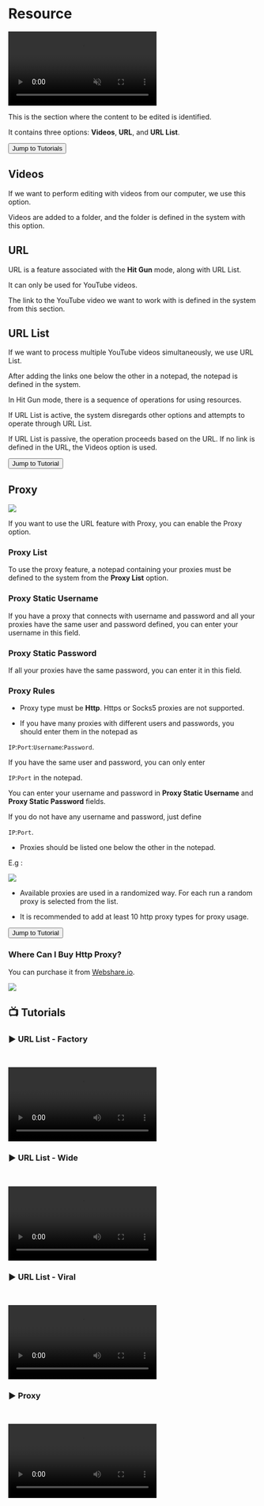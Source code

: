 
# Resource

<video autoPlay muted loop controls>
  <source src="https://forum.ve3.plus/assets/files/2024-04-28/docs-english/kaynak.mp4" type="video/mp4" />
  Your browser does not support the video tag.
</video>


This is the section where the content to be edited is identified.

It contains three options: **Videos**, **URL**, and **URL List**.


<Link href={`/common/resource#-tutorials`}>
  <div className="responsive-table__row" style={{ textAlign: 'center' }}>
    <div className="responsive-table__item">
      <button
        className="responsive-table__button button button--secondary"
        style={{
          width: '100%',  // Genişliği %100 olarak ayarlandı
          marginTop: 14,
          padding: 12,
          backgroundColor: '#00AAFF',
          borderRadius: 8,
          color: '#fff',
          fontSize: '1.1rem',
          textDecoration: 'none',
          cursor: 'pointer',
          userSelect: 'none'
        }}
      >
        Jump to Tutorials
      </button>
    </div>
  </div>
</Link>


## Videos

If we want to perform editing with videos from our computer, we use this option.

Videos are added to a folder, and the folder is defined in the system with this option.


## URL

URL is a feature associated with the **Hit Gun** mode, along with URL List.

 
<Callout type="info" emoji="ℹ️">
  It can only be used for YouTube videos.
</Callout>


The link to the YouTube video we want to work with is defined in the system from this section.


## URL List

If we want to process multiple YouTube videos simultaneously, we use URL List.

After adding the links one below the other in a notepad, the notepad is defined in the system.

 
<Callout type="warning" emoji="⚠️">

In Hit Gun mode, there is a sequence of operations for using resources.

</Callout>


<Callout type="warning" emoji="⚠️">

If URL List is active, the system disregards other options and attempts to operate through URL List.

</Callout>

<Callout type="warning" emoji="⚠️">

If URL List is passive, the operation proceeds based on the URL. If no link is defined in the URL, the Videos option is used.

</Callout>

<Link href={`/common/resource#%EF%B8%8F-url-list---factory`}>
  <div className="responsive-table__row" style={{ textAlign: 'center' }}>
    <div className="responsive-table__item">
      <button
        className="responsive-table__button button button--secondary"
        style={{
          width: '100%',  // Genişliği %100 olarak ayarlandı
          marginTop: 14,
          padding: 12,
          backgroundColor: '#8C00D1',
          borderRadius: 8,
          color: '#fff',
          fontSize: '1.1rem',
          textDecoration: 'none',
          cursor: 'pointer',
          userSelect: 'none'
        }}
      >
        Jump to Tutorial
      </button>
    </div>
  </div>
</Link>

## Proxy

<Image src={proxy} />

If you want to use the URL feature with Proxy, you can enable the Proxy option.


### Proxy List


To use the proxy feature, a notepad containing your proxies must be defined to the system from the **Proxy List** option.


### Proxy Static Username

If you have a proxy that connects with username and password and all your proxies have the same user and password defined, you can enter your username in this field.


### Proxy Static Password

If all your proxies have the same password, you can enter it in this field.



### Proxy Rules


- Proxy type must be **Http**. Https or Socks5 proxies are not supported.

- If you have many proxies with different users and passwords, you should enter them in the notepad as 

`IP`:`Port`:`Username`:`Password`.

If you have the same user and password, you can only enter 

`IP`:`Port` in the notepad.

You can enter your username and password in **Proxy Static Username** and **Proxy Static Password** fields.

If you do not have any username and password, just define 

`IP`:`Port`.


- Proxies should be listed one below the other in the notepad.

E.g :

<Image src={proxy2} />


- Available proxies are used in a randomized way. For each run a random proxy is selected from the list. 

- It is recommended to add at least 10 http proxy types for proxy usage.

<Link href={`/common/resource#%EF%B8%8F-proxy`}>
  <div className="responsive-table__row" style={{ textAlign: 'center' }}>
    <div className="responsive-table__item">
      <button
        className="responsive-table__button button button--secondary"
        style={{
          width: '100%',  // Genişliği %100 olarak ayarlandı
          marginTop: 14,
          padding: 12,
          backgroundColor: '#8C00D1',
          borderRadius: 8,
          color: '#fff',
          fontSize: '1.1rem',
          textDecoration: 'none',
          cursor: 'pointer',
          userSelect: 'none'
        }}
      >
        Jump to Tutorial
      </button>
    </div>
  </div>
</Link>

### Where Can I Buy Http Proxy?

You can purchase it from [Webshare.io](https://www.webshare.io/?referral_code=ez4c6cj8l39n).


<a href="https://www.webshare.io/?referral_code=ez4c6cj8l39n" target="_blank">
  <Image src={proxy3} width={600} height={600} />
</a>



## 📺 Tutorials


### ▶️ URL List - Factory
    

<video controls>
  <source src="https://forum.ve3.plus/assets/files/2024-04-28/docs-english-tutorials/kaynak-urllist-fabrika.mp4" type="video/mp4" />
  Your browser does not support the video tag.
</video>

### ▶️ URL List - Wide
    

<video controls>
  <source src="https://forum.ve3.plus/assets/files/2024-04-28/docs-english-tutorials/kaynak-urllist-genis.mp4" type="video/mp4" />
  Your browser does not support the video tag.
</video>

### ▶️ URL List - Viral
    

<video controls>
  <source src="https://forum.ve3.plus/assets/files/2024-04-28/docs-english-tutorials/kaynak-urllist-viral.mp4" type="video/mp4" />
  Your browser does not support the video tag.
</video>



### ▶️ Proxy
    

<video controls>
  <source src="https://forum.ve3.plus/assets/files/2024-04-28/docs-english-tutorials/fabrika-dakika-bolum.mp4" type="video/mp4" />
  Your browser does not support the video tag.
</video>